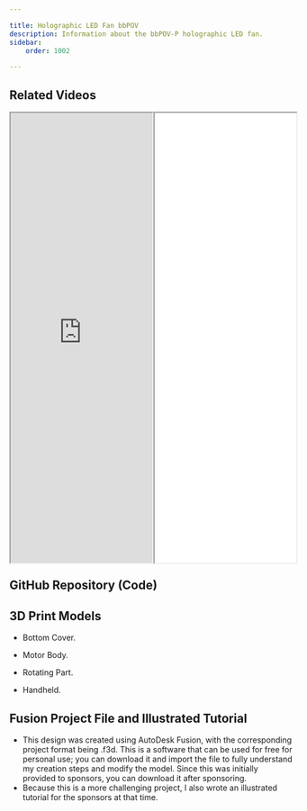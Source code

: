 ```yaml
---

title: Holographic LED Fan bbPOV  
description: Information about the bbPOV-P holographic LED fan.  
sidebar:  
    order: 1002  

---
```



<script type="module" src="/scripts/model-viewer.min.js"></script>  

## Related Videos  
<div style="display:flex;width:100%;height:20vh">  
  <iframe style="width:50%;height:100%" allow="fullscreen;"  
    src="https://www.youtube.com/embed/HpYd48YgSek">  
  </iframe>  
  <iframe style="width:50%;height:100%;margin-top:0px !important" src="//player.bilibili.com/player.html?isOutside=true&aid=799422642&bvid=BV1Wy4y1a7t6&cid=303795707&p=1" allowfullscreen="true"></iframe>  
</div>  
<CardGrid>  
  <LinkCard icon="star" title="YouTube" href="https://afdian.com/p/1ef6fdfa792211ebbc9552540025c377" />  
  <LinkCard title="Bilibili" href="https://afdian.com/p/c39133d680d311ebaf9c52540025c377" />  
</CardGrid>  

## GitHub Repository (Code)  
<CardGrid>  
  <LinkCard title="GitHub (bbPOV-P)" href="https://github.com/RealCorebb/bbPOV-P" />  
</CardGrid>  

## 3D Print Models  

- Bottom Cover.  

<div class="model-viewer-container">  
    <model-viewer  
        src="/models/底盖V2.glb"  
        exposure="1.1"  
        autoplay  
        disable-pan  
        shadow-intensity="1"  
        shadow-softness="0"  
        camera-controls  
        touch-action="pan-y"  
        auto-rotate  
        auto-rotate-delay="0"  
        rotation-per-second="-5deg"  
    />  
</div>  
<CardGrid>  
  <LinkCard title="Download STL Format (底盖V2.stl)" href="/models/底盖V2.stl" />  
</CardGrid>  

- Motor Body.  

<div class="model-viewer-container">  
    <model-viewer  
        src="/models/电机主体.glb"  
        exposure="1.1"  
        autoplay  
        disable-pan  
        shadow-intensity="1"  
        shadow-softness="0"  
        camera-controls  
        touch-action="pan-y"  
        auto-rotate  
        auto-rotate-delay="0"  
        rotation-per-second="-5deg"  
    />  
</div>  
<CardGrid>  
  <LinkCard title="Download STL Format (电机主体.stl)" href="/models/电机主体.stl" />  
</CardGrid>  

- Rotating Part.  

<div class="model-viewer-container">  
    <model-viewer  
        src="/models/旋转部分.glb"  
        exposure="1.1"  
        autoplay  
        disable-pan  
        shadow-intensity="1"  
        shadow-softness="0"  
        camera-controls  
        touch-action="pan-y"  
        auto-rotate  
        auto-rotate-delay="0"  
        rotation-per-second="-5deg"  
    />  
</div>  
<CardGrid>  
  <LinkCard title="Download STL Format (旋转部分.stl)" href="/models/旋转部分.stl" />  
</CardGrid>  

- Handheld.  

<div class="model-viewer-container">  
    <model-viewer  
        src="/models/手持.glb"  
        exposure="1.1"  
        autoplay  
        disable-pan  
        shadow-intensity="1"  
        shadow-softness="0"  
        camera-controls  
        touch-action="pan-y"  
        auto-rotate  
        auto-rotate-delay="0"  
        rotation-per-second="-5deg"  
    />  
</div>  
<CardGrid>  
  <LinkCard title="Download STL Format (手持.stl)" href="/models/手持.stl" />  
</CardGrid>  

## Fusion Project File and Illustrated Tutorial  

- This design was created using AutoDesk Fusion, with the corresponding project format being .f3d. This is a software that can be used for free for personal use; you can download it and import the file to fully understand my creation steps and modify the model. Since this was initially provided to sponsors, you can download it after sponsoring.  
- Because this is a more challenging project, I also wrote an illustrated tutorial for the sponsors at that time.  

<CardGrid>  
  <LinkCard title="Download F3D Format (Fusion)" href="https://afdian.com/p/1ef6fdfa792211ebbc9552540025c377" />  
  <LinkCard title="Illustrated Tutorial" href="https://afdian.com/p/c39133d680d311ebaf9c52540025c377" />  
</CardGrid>  